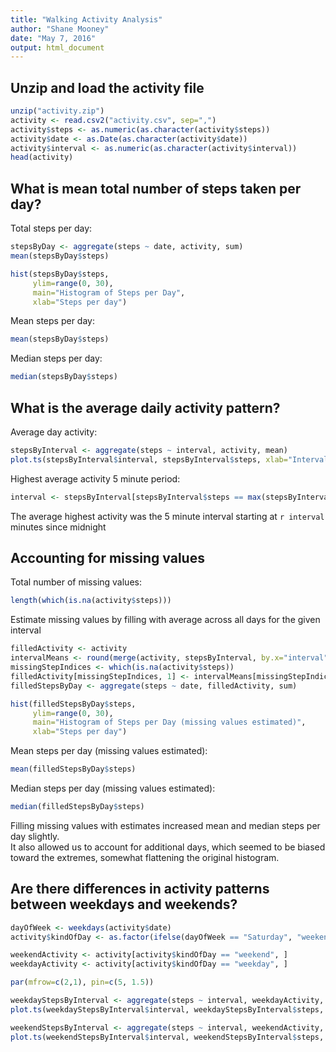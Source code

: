```yaml
---
title: "Walking Activity Analysis"
author: "Shane Mooney"
date: "May 7, 2016"
output: html_document
---
```

## Unzip and load the activity file
```r
unzip("activity.zip")
activity <- read.csv2("activity.csv", sep=",")
activity$steps <- as.numeric(as.character(activity$steps))
activity$date <- as.Date(as.character(activity$date))
activity$interval <- as.numeric(as.character(activity$interval))
head(activity)
```


## What is mean total number of steps taken per day?

Total steps per day:
```r
stepsByDay <- aggregate(steps ~ date, activity, sum)
mean(stepsByDay$steps)
```

```r
hist(stepsByDay$steps,
     ylim=range(0, 30),
     main="Histogram of Steps per Day",
     xlab="Steps per day")
```

Mean steps per day:
```r
mean(stepsByDay$steps)
```

Median steps per day:
```r
median(stepsByDay$steps)
```

## What is the average daily activity pattern?

Average day activity:
```r
stepsByInterval <- aggregate(steps ~ interval, activity, mean)
plot.ts(stepsByInterval$interval, stepsByInterval$steps, xlab="Interval", xy.lines=TRUE, type="n", ylab = "Steps")
```

Highest average activity 5 minute period:
```r
interval <- stepsByInterval[stepsByInterval$steps == max(stepsByInterval$steps), ]$interval
```
The average highest activity was the 5 minute interval starting at `r interval` minutes since midnight

## Accounting for missing values

Total number of missing values:
```r
length(which(is.na(activity$steps)))
```

Estimate missing values by filling with average across all days for the given interval
```r
filledActivity <- activity
intervalMeans <- round(merge(activity, stepsByInterval, by.x="interval", by.y="interval")$steps.y)
missingStepIndices <- which(is.na(activity$steps))
filledActivity[missingStepIndices, 1] <- intervalMeans[missingStepIndices]
filledStepsByDay <- aggregate(steps ~ date, filledActivity, sum)
```

```r
hist(filledStepsByDay$steps,
     ylim=range(0, 30),
     main="Histogram of Steps per Day (missing values estimated)",
     xlab="Steps per day")
```

Mean steps per day (missing values estimated):
```r
mean(filledStepsByDay$steps)
```

Median steps per day (missing values estimated):
```r
median(filledStepsByDay$steps)
```

Filling missing values with estimates increased mean and median steps per day slightly.  
It also allowed us to account for additional days, which seemed to be biased toward the extremes, somewhat flattening the original histogram.

## Are there differences in activity patterns between weekdays and weekends?

```r
dayOfWeek <- weekdays(activity$date)
activity$kindOfDay <- as.factor(ifelse(dayOfWeek == "Saturday", "weekend", "weekday"))

weekendActivity <- activity[activity$kindOfDay == "weekend", ]
weekdayActivity <- activity[activity$kindOfDay == "weekday", ]

par(mfrow=c(2,1), pin=c(5, 1.5))

weekdayStepsByInterval <- aggregate(steps ~ interval, weekdayActivity, mean)
plot.ts(weekdayStepsByInterval$interval, weekdayStepsByInterval$steps, xy.lines=TRUE, type="n", main="Weekday", ylab = "Steps", xlab="")

weekendStepsByInterval <- aggregate(steps ~ interval, weekendActivity, mean)
plot.ts(weekendStepsByInterval$interval, weekendStepsByInterval$steps, xy.lines=TRUE, type="n", main="Weekend", ylab = "Steps", xlab="")
```

